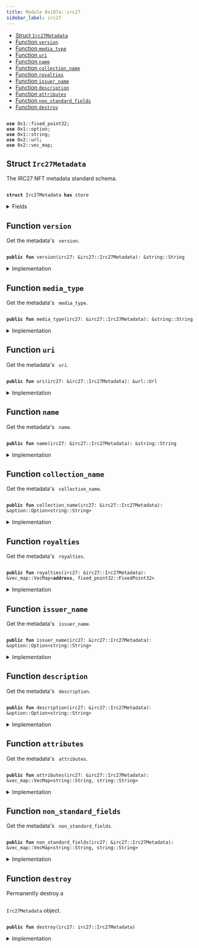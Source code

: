 ```yaml
---
title: Module 0x107a::irc27
sidebar_label: irc27
---
```


<Link id="0x107a_irc27"/>


-  [Struct `Irc27Metadata`](#0x107a_irc27_Irc27Metadata)
-  [Function `version`](#0x107a_irc27_version)
-  [Function `media_type`](#0x107a_irc27_media_type)
-  [Function `uri`](#0x107a_irc27_uri)
-  [Function `name`](#0x107a_irc27_name)
-  [Function `collection_name`](#0x107a_irc27_collection_name)
-  [Function `royalties`](#0x107a_irc27_royalties)
-  [Function `issuer_name`](#0x107a_irc27_issuer_name)
-  [Function `description`](#0x107a_irc27_description)
-  [Function `attributes`](#0x107a_irc27_attributes)
-  [Function `non_standard_fields`](#0x107a_irc27_non_standard_fields)
-  [Function `destroy`](#0x107a_irc27_destroy)


<pre><code>
<b>use</b> <Link to="../move-stdlib/fixed_point32#0x1_fixed_point32">0x1::fixed_point32</Link>;
<b>use</b> <Link to="../move-stdlib/option#0x1_option">0x1::option</Link>;
<b>use</b> <Link to="../move-stdlib/string#0x1_string">0x1::string</Link>;
<b>use</b> <Link to="../iota-framework/url#0x2_url">0x2::url</Link>;
<b>use</b> <Link to="../iota-framework/vec_map#0x2_vec_map">0x2::vec_map</Link>;
</code></pre>



<Link id="0x107a_irc27_Irc27Metadata"></Link>

## Struct `Irc27Metadata`

The IRC27 NFT metadata standard schema.


<pre><code>
<b>struct</b> <Link to="irc27#0x107a_irc27_Irc27Metadata">Irc27Metadata</Link> <b>has</b> store
</code></pre>



<details>
<summary>Fields</summary>


<dl>
<dt>
<code>
version: <Link to="../move-stdlib/string#0x1_string_String">string::String</Link></code>
</dt>
<dd>
 Version of the metadata standard.
</dd>
<dt>
<code>
media_type: <Link to="../move-stdlib/string#0x1_string_String">string::String</Link></code>
</dt>
<dd>
 The media type (MIME) of the asset.

 ## Examples
 - Image files: <code>
image/jpeg</code>, <code>
image/png</code>, <code>
image/gif</code>, etc.
 - Video files: <code>
video/x-msvideo</code> (avi), <code>
video/mp4</code>, <code>
video/mpeg</code>, etc.
 - Audio files: <code>
audio/mpeg</code>, <code>
audio/wav</code>, etc.
 - 3D Assets: <code>
model/obj</code>, <code>
model/u3d</code>, etc.
 - Documents: <code>
application/pdf</code>, <code>
text/plain</code>, etc.
</dd>
<dt>
<code>
uri: <Link to="../iota-framework/url#0x2_url_Url">url::Url</Link></code>
</dt>
<dd>
 URL pointing to the NFT file location.
</dd>
<dt>
<code>
name: <Link to="../move-stdlib/string#0x1_string_String">string::String</Link></code>
</dt>
<dd>
 Alphanumeric text string defining the human identifiable name for the NFT.
</dd>
<dt>
<code>
collection_name: <Link to="../move-stdlib/option#0x1_option_Option">option::Option</Link>&lt;<Link to="../move-stdlib/string#0x1_string_String">string::String</Link>&gt;</code>
</dt>
<dd>
 The human-readable collection name of the NFT.
</dd>
<dt>
<code>
royalties: <Link to="../iota-framework/vec_map#0x2_vec_map_VecMap">vec_map::VecMap</Link>&lt;<b>address</b>, <Link to="../move-stdlib/fixed_point32#0x1_fixed_point32_FixedPoint32">fixed_point32::FixedPoint32</Link>&gt;</code>
</dt>
<dd>
 Royalty payment addresses mapped to the payout percentage.
 Contains a hash of the 32 bytes parsed from the BECH32 encoded IOTA address in the metadata, it is a legacy address.
 Royalties are not supported by the protocol and needed to be processed by an integrator.
</dd>
<dt>
<code>
issuer_name: <Link to="../move-stdlib/option#0x1_option_Option">option::Option</Link>&lt;<Link to="../move-stdlib/string#0x1_string_String">string::String</Link>&gt;</code>
</dt>
<dd>
 The human-readable name of the NFT creator.
</dd>
<dt>
<code>
description: <Link to="../move-stdlib/option#0x1_option_Option">option::Option</Link>&lt;<Link to="../move-stdlib/string#0x1_string_String">string::String</Link>&gt;</code>
</dt>
<dd>
 The human-readable description of the NFT.
</dd>
<dt>
<code>
attributes: <Link to="../iota-framework/vec_map#0x2_vec_map_VecMap">vec_map::VecMap</Link>&lt;<Link to="../move-stdlib/string#0x1_string_String">string::String</Link>, <Link to="../move-stdlib/string#0x1_string_String">string::String</Link>&gt;</code>
</dt>
<dd>
 Additional attributes which follow [OpenSea Metadata standards](https://docs.opensea.io/docs/metadata-standards).
</dd>
<dt>
<code>
non_standard_fields: <Link to="../iota-framework/vec_map#0x2_vec_map_VecMap">vec_map::VecMap</Link>&lt;<Link to="../move-stdlib/string#0x1_string_String">string::String</Link>, <Link to="../move-stdlib/string#0x1_string_String">string::String</Link>&gt;</code>
</dt>
<dd>
 Legacy non-standard metadata fields.
</dd>
</dl>


</details>

<Link id="0x107a_irc27_version"></Link>

## Function `version`

Get the metadata's <code>
version</code>.


<pre><code>
<b>public</b> <b>fun</b> <Link to="irc27#0x107a_irc27_version">version</Link>(<Link to="irc27#0x107a_irc27">irc27</Link>: &<Link to="irc27#0x107a_irc27_Irc27Metadata">irc27::Irc27Metadata</Link>): &<Link to="../move-stdlib/string#0x1_string_String">string::String</Link>
</code></pre>



<details>
<summary>Implementation</summary>


<pre><code>
<b>public</b> <b>fun</b> <Link to="irc27#0x107a_irc27_version">version</Link>(<Link to="irc27#0x107a_irc27">irc27</Link>: &<Link to="irc27#0x107a_irc27_Irc27Metadata">Irc27Metadata</Link>): &String \{
    &<Link to="irc27#0x107a_irc27">irc27</Link>.version
}
</code></pre>



</details>

<Link id="0x107a_irc27_media_type"></Link>

## Function `media_type`

Get the metadata's <code>
media_type</code>.


<pre><code>
<b>public</b> <b>fun</b> <Link to="irc27#0x107a_irc27_media_type">media_type</Link>(<Link to="irc27#0x107a_irc27">irc27</Link>: &<Link to="irc27#0x107a_irc27_Irc27Metadata">irc27::Irc27Metadata</Link>): &<Link to="../move-stdlib/string#0x1_string_String">string::String</Link>
</code></pre>



<details>
<summary>Implementation</summary>


<pre><code>
<b>public</b> <b>fun</b> <Link to="irc27#0x107a_irc27_media_type">media_type</Link>(<Link to="irc27#0x107a_irc27">irc27</Link>: &<Link to="irc27#0x107a_irc27_Irc27Metadata">Irc27Metadata</Link>): &String \{
    &<Link to="irc27#0x107a_irc27">irc27</Link>.media_type
}
</code></pre>



</details>

<Link id="0x107a_irc27_uri"></Link>

## Function `uri`

Get the metadata's <code>
uri</code>.


<pre><code>
<b>public</b> <b>fun</b> <Link to="irc27#0x107a_irc27_uri">uri</Link>(<Link to="irc27#0x107a_irc27">irc27</Link>: &<Link to="irc27#0x107a_irc27_Irc27Metadata">irc27::Irc27Metadata</Link>): &<Link to="../iota-framework/url#0x2_url_Url">url::Url</Link>
</code></pre>



<details>
<summary>Implementation</summary>


<pre><code>
<b>public</b> <b>fun</b> <Link to="irc27#0x107a_irc27_uri">uri</Link>(<Link to="irc27#0x107a_irc27">irc27</Link>: &<Link to="irc27#0x107a_irc27_Irc27Metadata">Irc27Metadata</Link>): &Url \{
    &<Link to="irc27#0x107a_irc27">irc27</Link>.uri
}
</code></pre>



</details>

<Link id="0x107a_irc27_name"></Link>

## Function `name`

Get the metadata's <code>
name</code>.


<pre><code>
<b>public</b> <b>fun</b> <Link to="irc27#0x107a_irc27_name">name</Link>(<Link to="irc27#0x107a_irc27">irc27</Link>: &<Link to="irc27#0x107a_irc27_Irc27Metadata">irc27::Irc27Metadata</Link>): &<Link to="../move-stdlib/string#0x1_string_String">string::String</Link>
</code></pre>



<details>
<summary>Implementation</summary>


<pre><code>
<b>public</b> <b>fun</b> <Link to="irc27#0x107a_irc27_name">name</Link>(<Link to="irc27#0x107a_irc27">irc27</Link>: &<Link to="irc27#0x107a_irc27_Irc27Metadata">Irc27Metadata</Link>): &String \{
    &<Link to="irc27#0x107a_irc27">irc27</Link>.name
}
</code></pre>



</details>

<Link id="0x107a_irc27_collection_name"></Link>

## Function `collection_name`

Get the metadata's <code>
collection_name</code>.


<pre><code>
<b>public</b> <b>fun</b> <Link to="irc27#0x107a_irc27_collection_name">collection_name</Link>(<Link to="irc27#0x107a_irc27">irc27</Link>: &<Link to="irc27#0x107a_irc27_Irc27Metadata">irc27::Irc27Metadata</Link>): &<Link to="../move-stdlib/option#0x1_option_Option">option::Option</Link>&lt;<Link to="../move-stdlib/string#0x1_string_String">string::String</Link>&gt;
</code></pre>



<details>
<summary>Implementation</summary>


<pre><code>
<b>public</b> <b>fun</b> <Link to="irc27#0x107a_irc27_collection_name">collection_name</Link>(<Link to="irc27#0x107a_irc27">irc27</Link>: &<Link to="irc27#0x107a_irc27_Irc27Metadata">Irc27Metadata</Link>): &Option&lt;String&gt; \{
    &<Link to="irc27#0x107a_irc27">irc27</Link>.collection_name
}
</code></pre>



</details>

<Link id="0x107a_irc27_royalties"></Link>

## Function `royalties`

Get the metadata's <code>
royalties</code>.


<pre><code>
<b>public</b> <b>fun</b> <Link to="irc27#0x107a_irc27_royalties">royalties</Link>(<Link to="irc27#0x107a_irc27">irc27</Link>: &<Link to="irc27#0x107a_irc27_Irc27Metadata">irc27::Irc27Metadata</Link>): &<Link to="../iota-framework/vec_map#0x2_vec_map_VecMap">vec_map::VecMap</Link>&lt;<b>address</b>, <Link to="../move-stdlib/fixed_point32#0x1_fixed_point32_FixedPoint32">fixed_point32::FixedPoint32</Link>&gt;
</code></pre>



<details>
<summary>Implementation</summary>


<pre><code>
<b>public</b> <b>fun</b> <Link to="irc27#0x107a_irc27_royalties">royalties</Link>(<Link to="irc27#0x107a_irc27">irc27</Link>: &<Link to="irc27#0x107a_irc27_Irc27Metadata">Irc27Metadata</Link>): &VecMap&lt;<b>address</b>, FixedPoint32&gt; \{
    &<Link to="irc27#0x107a_irc27">irc27</Link>.royalties
}
</code></pre>



</details>

<Link id="0x107a_irc27_issuer_name"></Link>

## Function `issuer_name`

Get the metadata's <code>
issuer_name</code>.


<pre><code>
<b>public</b> <b>fun</b> <Link to="irc27#0x107a_irc27_issuer_name">issuer_name</Link>(<Link to="irc27#0x107a_irc27">irc27</Link>: &<Link to="irc27#0x107a_irc27_Irc27Metadata">irc27::Irc27Metadata</Link>): &<Link to="../move-stdlib/option#0x1_option_Option">option::Option</Link>&lt;<Link to="../move-stdlib/string#0x1_string_String">string::String</Link>&gt;
</code></pre>



<details>
<summary>Implementation</summary>


<pre><code>
<b>public</b> <b>fun</b> <Link to="irc27#0x107a_irc27_issuer_name">issuer_name</Link>(<Link to="irc27#0x107a_irc27">irc27</Link>: &<Link to="irc27#0x107a_irc27_Irc27Metadata">Irc27Metadata</Link>): &Option&lt;String&gt; \{
    &<Link to="irc27#0x107a_irc27">irc27</Link>.issuer_name
}
</code></pre>



</details>

<Link id="0x107a_irc27_description"></Link>

## Function `description`

Get the metadata's <code>
description</code>.


<pre><code>
<b>public</b> <b>fun</b> <Link to="irc27#0x107a_irc27_description">description</Link>(<Link to="irc27#0x107a_irc27">irc27</Link>: &<Link to="irc27#0x107a_irc27_Irc27Metadata">irc27::Irc27Metadata</Link>): &<Link to="../move-stdlib/option#0x1_option_Option">option::Option</Link>&lt;<Link to="../move-stdlib/string#0x1_string_String">string::String</Link>&gt;
</code></pre>



<details>
<summary>Implementation</summary>


<pre><code>
<b>public</b> <b>fun</b> <Link to="irc27#0x107a_irc27_description">description</Link>(<Link to="irc27#0x107a_irc27">irc27</Link>: &<Link to="irc27#0x107a_irc27_Irc27Metadata">Irc27Metadata</Link>): &Option&lt;String&gt; \{
    &<Link to="irc27#0x107a_irc27">irc27</Link>.description
}
</code></pre>



</details>

<Link id="0x107a_irc27_attributes"></Link>

## Function `attributes`

Get the metadata's <code>
attributes</code>.


<pre><code>
<b>public</b> <b>fun</b> <Link to="irc27#0x107a_irc27_attributes">attributes</Link>(<Link to="irc27#0x107a_irc27">irc27</Link>: &<Link to="irc27#0x107a_irc27_Irc27Metadata">irc27::Irc27Metadata</Link>): &<Link to="../iota-framework/vec_map#0x2_vec_map_VecMap">vec_map::VecMap</Link>&lt;<Link to="../move-stdlib/string#0x1_string_String">string::String</Link>, <Link to="../move-stdlib/string#0x1_string_String">string::String</Link>&gt;
</code></pre>



<details>
<summary>Implementation</summary>


<pre><code>
<b>public</b> <b>fun</b> <Link to="irc27#0x107a_irc27_attributes">attributes</Link>(<Link to="irc27#0x107a_irc27">irc27</Link>: &<Link to="irc27#0x107a_irc27_Irc27Metadata">Irc27Metadata</Link>): &VecMap&lt;String, String&gt; \{
    &<Link to="irc27#0x107a_irc27">irc27</Link>.attributes
}
</code></pre>



</details>

<Link id="0x107a_irc27_non_standard_fields"></Link>

## Function `non_standard_fields`

Get the metadata's <code>
non_standard_fields</code>.


<pre><code>
<b>public</b> <b>fun</b> <Link to="irc27#0x107a_irc27_non_standard_fields">non_standard_fields</Link>(<Link to="irc27#0x107a_irc27">irc27</Link>: &<Link to="irc27#0x107a_irc27_Irc27Metadata">irc27::Irc27Metadata</Link>): &<Link to="../iota-framework/vec_map#0x2_vec_map_VecMap">vec_map::VecMap</Link>&lt;<Link to="../move-stdlib/string#0x1_string_String">string::String</Link>, <Link to="../move-stdlib/string#0x1_string_String">string::String</Link>&gt;
</code></pre>



<details>
<summary>Implementation</summary>


<pre><code>
<b>public</b> <b>fun</b> <Link to="irc27#0x107a_irc27_non_standard_fields">non_standard_fields</Link>(<Link to="irc27#0x107a_irc27">irc27</Link>: &<Link to="irc27#0x107a_irc27_Irc27Metadata">Irc27Metadata</Link>): &VecMap&lt;String, String&gt; \{
    &<Link to="irc27#0x107a_irc27">irc27</Link>.non_standard_fields
}
</code></pre>



</details>

<Link id="0x107a_irc27_destroy"></Link>

## Function `destroy`

Permanently destroy a <code>
<Link to="irc27#0x107a_irc27_Irc27Metadata">Irc27Metadata</Link></code> object.


<pre><code>
<b>public</b> <b>fun</b> <Link to="irc27#0x107a_irc27_destroy">destroy</Link>(<Link to="irc27#0x107a_irc27">irc27</Link>: <Link to="irc27#0x107a_irc27_Irc27Metadata">irc27::Irc27Metadata</Link>)
</code></pre>



<details>
<summary>Implementation</summary>


<pre><code>
<b>public</b> <b>fun</b> <Link to="irc27#0x107a_irc27_destroy">destroy</Link>(<Link to="irc27#0x107a_irc27">irc27</Link>: <Link to="irc27#0x107a_irc27_Irc27Metadata">Irc27Metadata</Link>) \{
    <b>let</b> <Link to="irc27#0x107a_irc27_Irc27Metadata">Irc27Metadata</Link> \{
        version: _,
        media_type: _,
        uri: _,
        name: _,
        collection_name: _,
        royalties: _,
        issuer_name: _,
        description: _,
        attributes: _,
        non_standard_fields: _,
    } = <Link to="irc27#0x107a_irc27">irc27</Link>;
 }
</code></pre>



</details>
